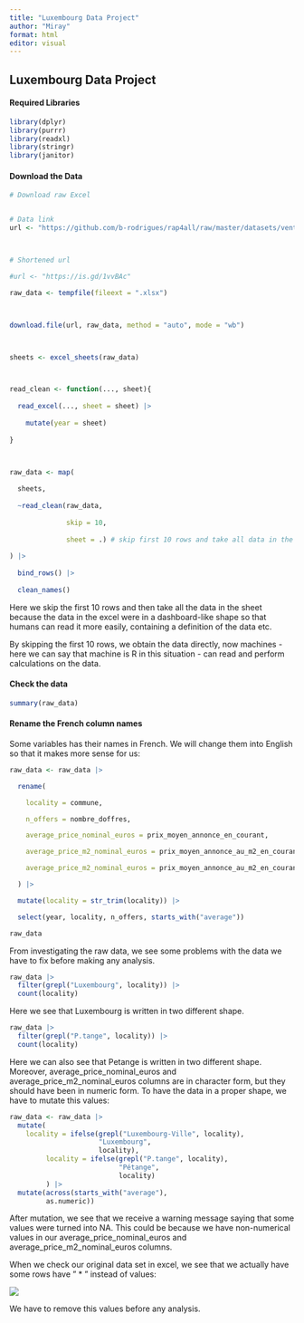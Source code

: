 ```yaml
---
title: "Luxembourg Data Project"
author: "Miray"
format: html
editor: visual
---
```


## Luxembourg Data Project

#### Required Libraries

```r

library(dplyr)
library(purrr)
library(readxl)
library(stringr)
library(janitor)
```

#### Download the Data

```r
# Download raw Excel


# Data link
url <- "https://github.com/b-rodrigues/rap4all/raw/master/datasets/vente-maison-2010-2021.xlsx"



# Shortened url

#url <- "https://is.gd/1vvBAc"


```

```r
raw_data <- tempfile(fileext = ".xlsx")



download.file(url, raw_data, method = "auto", mode = "wb")



sheets <- excel_sheets(raw_data)



read_clean <- function(..., sheet){
  
  read_excel(..., sheet = sheet) |>
    
    mutate(year = sheet)
  
}



raw_data <- map(
  
  sheets,
  
  ~read_clean(raw_data,
              
              skip = 10,
              
              sheet = .) # skip first 10 rows and take all data in the sheet
  
) |>
  
  bind_rows() |>
  
  clean_names()
```

Here we skip the first 10 rows and then take all the data in the sheet because the data in the excel were in a dashboard-like shape so that humans can read it more easily, containing a definition of the data etc.

By skipping the first 10 rows, we obtain the data directly, now machines - here we can say that machine is R in this situation - can read and perform calculations on the data.

#### Check the data

```r
summary(raw_data)
```

#### Rename the French column names

Some variables has their names in French. We will change them into English so that it makes more sense for us:

```r

raw_data <- raw_data |>

  rename(

    locality = commune,

    n_offers = nombre_doffres,

    average_price_nominal_euros = prix_moyen_annonce_en_courant,

    average_price_m2_nominal_euros = prix_moyen_annonce_au_m2_en_courant,

    average_price_m2_nominal_euros = prix_moyen_annonce_au_m2_en_courant

  ) |>

  mutate(locality = str_trim(locality)) |>

  select(year, locality, n_offers, starts_with("average"))
```

```r
raw_data
```

From investigating the raw data, we see some problems with the data we have to fix before making any analysis.

```r
raw_data |> 
  filter(grepl("Luxembourg", locality)) |>
  count(locality)
```

Here we see that Luxembourg is written in two different shape.

```r
raw_data |>
  filter(grepl("P.tange", locality)) |>
  count(locality)
```

Here we can also see that Petange is written in two different shape. Moreover, average_price_nominal_euros and average_price_m2_nominal_euros columns are in character form, but they should have been in numeric form. To have the data in a proper shape, we have to mutate this values:

```r
raw_data <- raw_data |>
  mutate(
    locality = ifelse(grepl("Luxembourg-Ville", locality),
                      "Luxembourg",
                      locality),
         locality = ifelse(grepl("P.tange", locality),
                           "Pétange",
                           locality)
         ) |>
  mutate(across(starts_with("average"),
         as.numeric))
```

After mutation, we see that we receive a warning message saying that some values were turned into NA. This could be because we have non-numerical values in our average_price_nominal_euros and average_price_m2_nominal_euros columns.

When we check our original data set in excel, we see that we actually have some rows have " \* " instead of values:

![](https://raps-with-r.dev/images/obs_hab_xlsx_missing.png)

We have to remove this values before any analysis.
